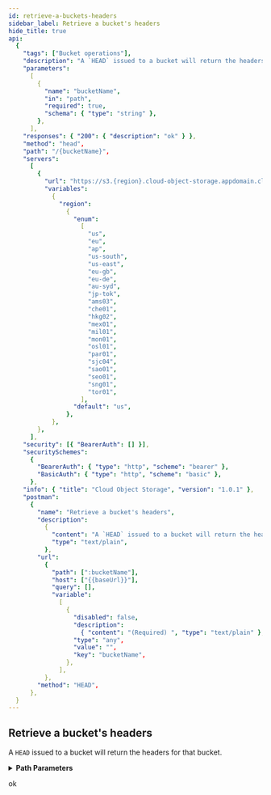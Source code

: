 ```yaml
---
id: retrieve-a-buckets-headers
sidebar_label: Retrieve a bucket's headers
hide_title: true
api:
  {
    "tags": ["Bucket operations"],
    "description": "A `HEAD` issued to a bucket will return the headers for that bucket.",
    "parameters":
      [
        {
          "name": "bucketName",
          "in": "path",
          "required": true,
          "schema": { "type": "string" },
        },
      ],
    "responses": { "200": { "description": "ok" } },
    "method": "head",
    "path": "/{bucketName}",
    "servers":
      [
        {
          "url": "https://s3.{region}.cloud-object-storage.appdomain.cloud",
          "variables":
            {
              "region":
                {
                  "enum":
                    [
                      "us",
                      "eu",
                      "ap",
                      "us-south",
                      "us-east",
                      "eu-gb",
                      "eu-de",
                      "au-syd",
                      "jp-tok",
                      "ams03",
                      "che01",
                      "hkg02",
                      "mex01",
                      "mil01",
                      "mon01",
                      "osl01",
                      "par01",
                      "sjc04",
                      "sao01",
                      "seo01",
                      "sng01",
                      "tor01",
                    ],
                  "default": "us",
                },
            },
        },
      ],
    "security": [{ "BearerAuth": [] }],
    "securitySchemes":
      {
        "BearerAuth": { "type": "http", "scheme": "bearer" },
        "BasicAuth": { "type": "http", "scheme": "basic" },
      },
    "info": { "title": "Cloud Object Storage", "version": "1.0.1" },
    "postman":
      {
        "name": "Retrieve a bucket's headers",
        "description":
          {
            "content": "A `HEAD` issued to a bucket will return the headers for that bucket.",
            "type": "text/plain",
          },
        "url":
          {
            "path": [":bucketName"],
            "host": ["{{baseUrl}}"],
            "query": [],
            "variable":
              [
                {
                  "disabled": false,
                  "description":
                    { "content": "(Required) ", "type": "text/plain" },
                  "type": "any",
                  "value": "",
                  "key": "bucketName",
                },
              ],
          },
        "method": "HEAD",
      },
  }
---
```



## Retrieve a bucket&#39;s headers

A `HEAD` issued to a bucket will return the headers for that bucket.

<details style={{"marginBottom":"1rem"}}><summary style={{}}><strong>Path Parameters</strong></summary><div><ul><ParamsItem className={"paramsItem"} param={{"name":"bucketName","in":"path","required":true,"schema":{"type":"string"}}}></ParamsItem></ul></div></details><div><Tabs><TabItem label={"200"} value={"200"}><div>

ok

</div><div></div></TabItem></Tabs></div>

